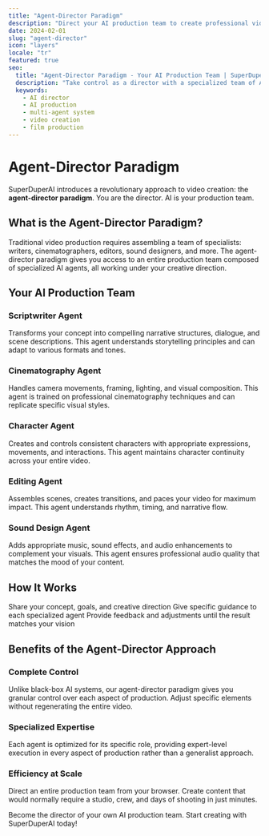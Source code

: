 ```yaml
---
title: "Agent-Director Paradigm"
description: "Direct your AI production team to create professional videos with specialized AI agents"
date: 2024-02-01
slug: "agent-director"
icon: "layers"
locale: "tr"
featured: true
seo:
  title: "Agent-Director Paradigm - Your AI Production Team | SuperDuperAI"
  description: "Take control as a director with a specialized team of AI agents handling scripting, filming, editing and sound"
  keywords:
    - AI director
    - AI production
    - multi-agent system
    - video creation
    - film production
---
```


# Agent-Director Paradigm

SuperDuperAI introduces a revolutionary approach to video creation: the **agent-director paradigm**. You are the director. AI is your production team.

## What is the Agent-Director Paradigm?

Traditional video production requires assembling a team of specialists: writers, cinematographers, editors, sound designers, and more. The agent-director paradigm gives you access to an entire production team composed of specialized AI agents, all working under your creative direction.

<FeatureGrid>
  <Feature
    title="Specialized AI Agents"
    description="Each task handled by an AI expert trained for that specific role"
    icon="settings"
  />
  <Feature
    title="Creative Control"
    description="You direct the vision while AI handles technical execution"
    icon="edit"
  />
  <Feature
    title="Full Production Pipeline"
    description="From script to final export, every step covered by specialized agents"
    icon="layers"
  />
</FeatureGrid>

## Your AI Production Team

### Scriptwriter Agent

Transforms your concept into compelling narrative structures, dialogue, and scene descriptions. This agent understands storytelling principles and can adapt to various formats and tones.

### Cinematography Agent

Handles camera movements, framing, lighting, and visual composition. This agent is trained on professional cinematography techniques and can replicate specific visual styles.

### Character Agent

Creates and controls consistent characters with appropriate expressions, movements, and interactions. This agent maintains character continuity across your entire video.

### Editing Agent

Assembles scenes, creates transitions, and paces your video for maximum impact. This agent understands rhythm, timing, and narrative flow.

### Sound Design Agent

Adds appropriate music, sound effects, and audio enhancements to complement your visuals. This agent ensures professional audio quality that matches the mood of your content.

## How It Works

<Steps>
  <Step
    number="1"
    title="Provide your vision"
  >
    Share your concept, goals, and creative direction
  </Step>
  <Step
    number="2"
    title="Direct your AI team"
  >
    Give specific guidance to each specialized agent
  </Step>
  <Step
    number="3"
    title="Review and refine"
  >
    Provide feedback and adjustments until the result matches your vision
  </Step>
</Steps>

## Benefits of the Agent-Director Approach

### Complete Control

Unlike black-box AI systems, our agent-director paradigm gives you granular control over each aspect of production. Adjust specific elements without regenerating the entire video.

### Specialized Expertise

Each agent is optimized for its specific role, providing expert-level execution in every aspect of production rather than a generalist approach.

### Efficiency at Scale

Direct an entire production team from your browser. Create content that would normally require a studio, crew, and days of shooting in just minutes.

<CTABox>
  Become the director of your own AI production team. Start creating with
  SuperDuperAI today!
</CTABox>
